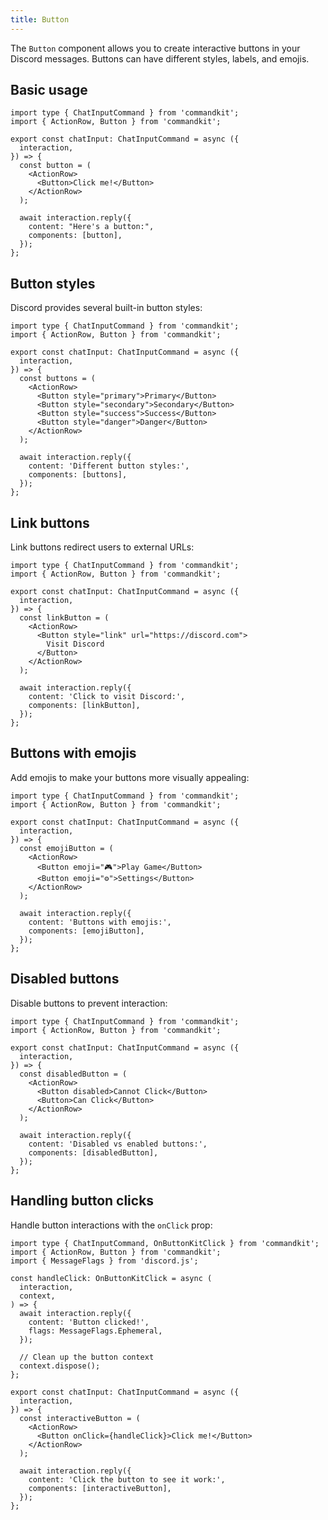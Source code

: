 ```yaml
---
title: Button
---
```


The `Button` component allows you to create interactive buttons in
your Discord messages. Buttons can have different styles, labels, and
emojis.

## Basic usage

```tsx title="src/app/commands/button-example.tsx"
import type { ChatInputCommand } from 'commandkit';
import { ActionRow, Button } from 'commandkit';

export const chatInput: ChatInputCommand = async ({
  interaction,
}) => {
  const button = (
    <ActionRow>
      <Button>Click me!</Button>
    </ActionRow>
  );

  await interaction.reply({
    content: "Here's a button:",
    components: [button],
  });
};
```

## Button styles

Discord provides several built-in button styles:

```tsx title="src/app/commands/button-styles.tsx"
import type { ChatInputCommand } from 'commandkit';
import { ActionRow, Button } from 'commandkit';

export const chatInput: ChatInputCommand = async ({
  interaction,
}) => {
  const buttons = (
    <ActionRow>
      <Button style="primary">Primary</Button>
      <Button style="secondary">Secondary</Button>
      <Button style="success">Success</Button>
      <Button style="danger">Danger</Button>
    </ActionRow>
  );

  await interaction.reply({
    content: 'Different button styles:',
    components: [buttons],
  });
};
```

## Link buttons

Link buttons redirect users to external URLs:

```tsx title="src/app/commands/link-button.tsx"
import type { ChatInputCommand } from 'commandkit';
import { ActionRow, Button } from 'commandkit';

export const chatInput: ChatInputCommand = async ({
  interaction,
}) => {
  const linkButton = (
    <ActionRow>
      <Button style="link" url="https://discord.com">
        Visit Discord
      </Button>
    </ActionRow>
  );

  await interaction.reply({
    content: 'Click to visit Discord:',
    components: [linkButton],
  });
};
```

## Buttons with emojis

Add emojis to make your buttons more visually appealing:

```tsx title="src/app/commands/emoji-button.tsx"
import type { ChatInputCommand } from 'commandkit';
import { ActionRow, Button } from 'commandkit';

export const chatInput: ChatInputCommand = async ({
  interaction,
}) => {
  const emojiButton = (
    <ActionRow>
      <Button emoji="🎮">Play Game</Button>
      <Button emoji="⚙️">Settings</Button>
    </ActionRow>
  );

  await interaction.reply({
    content: 'Buttons with emojis:',
    components: [emojiButton],
  });
};
```

## Disabled buttons

Disable buttons to prevent interaction:

```tsx title="src/app/commands/disabled-button.tsx"
import type { ChatInputCommand } from 'commandkit';
import { ActionRow, Button } from 'commandkit';

export const chatInput: ChatInputCommand = async ({
  interaction,
}) => {
  const disabledButton = (
    <ActionRow>
      <Button disabled>Cannot Click</Button>
      <Button>Can Click</Button>
    </ActionRow>
  );

  await interaction.reply({
    content: 'Disabled vs enabled buttons:',
    components: [disabledButton],
  });
};
```

## Handling button clicks

Handle button interactions with the `onClick` prop:

```tsx title="src/app/commands/interactive-button.tsx"
import type { ChatInputCommand, OnButtonKitClick } from 'commandkit';
import { ActionRow, Button } from 'commandkit';
import { MessageFlags } from 'discord.js';

const handleClick: OnButtonKitClick = async (
  interaction,
  context,
) => {
  await interaction.reply({
    content: 'Button clicked!',
    flags: MessageFlags.Ephemeral,
  });

  // Clean up the button context
  context.dispose();
};

export const chatInput: ChatInputCommand = async ({
  interaction,
}) => {
  const interactiveButton = (
    <ActionRow>
      <Button onClick={handleClick}>Click me!</Button>
    </ActionRow>
  );

  await interaction.reply({
    content: 'Click the button to see it work:',
    components: [interactiveButton],
  });
};
```
